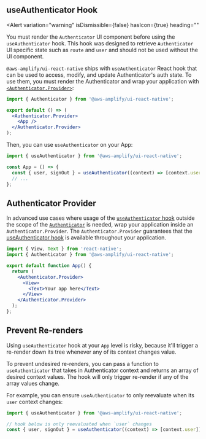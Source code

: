 
## useAuthenticator Hook

<Alert
  variation="warning"
  isDismissible={false}
  hasIcon={true}
  heading=""
  >
  You must render the `Authenticator` UI component before using the `useAuthenticator` hook. This hook was designed to retrieve `Authenticator` UI specific state such as `route` and `user` and should not be used without the UI component.
</Alert>

`@aws-amplify/ui-react-native` ships with `useAuthenticator` React hook that can be used to access, modify, and update Authenticator's auth state. To use them, you must render the Authenticator and wrap your application with [`<Authenticator.Provider>`](#authenticator-provider):

```jsx
import { Authenticator } from '@aws-amplify/ui-react-native';

export default () => (
  <Authenticator.Provider>
    <App />
  </Authenticator.Provider>
);
```

Then, you can use `useAuthenticator` on your App:

```jsx
import { useAuthenticator } from '@aws-amplify/ui-react-native';

const App = () => {
  const { user, signOut } = useAuthenticator((context) => [context.user]);
  // ...
};
```

## Authenticator Provider

In advanced use cases where usage of the [`useAuthenticator` hook](advanced#useauthenticator-hook) outside the scope of the [`Authenticator`](../authenticator) is needed, wrap your application inside an `Authenticator.Provider`. The `Authenticator.Provider` guarantees that the [useAuthenticator hook](advanced#useauthenticator-hook) is available throughout your application.

```jsx
import { View, Text } from 'react-native';
import { Authenticator } from '@aws-amplify/ui-react-native';

export default function App() {
  return (
    <Authenticator.Provider>
      <View>
        <Text>Your app here</Text>
      </View>
    </Authenticator.Provider>
  );
};
```

## Prevent Re-renders

Using `useAuthenticator` hook at your `App` level is risky, because it'll trigger a re-render down its tree whenever any of its context changes value.

To prevent undesired re-renders, you can pass a function to `useAuthenticator` that takes in Authenticator context and returns an array of desired context values. The hook will only trigger re-render if any of the array values change.

For example, you can ensure `useAuthenticator` to only reevaluate when its `user` context changes:

```jsx
import { useAuthenticator } from '@aws-amplify/ui-react-native';

// hook below is only reevaluated when `user` changes
const { user, signOut } = useAuthenticator((context) => [context.user]);
```
